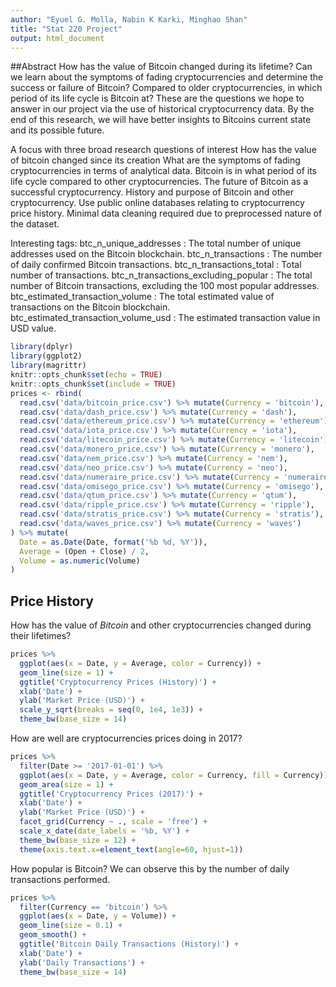 ```yaml
---
author: "Eyuel G. Molla, Nabin K Karki, Minghao Shan"
title: "Stat 220 Project"
output: html_document
---
```

##Abstract
How has the value of Bitcoin changed during its lifetime? Can we learn about the symptoms of fading cryptocurrencies and determine the success or failure of Bitcoin? Compared to older cryptocurrencies, in which period of its life cycle is Bitcoin at? These are the questions we hope to answer in our project via the use of historical cryptocurrency data. By the end of this research, we will have better insights to Bitcoins current state and its possible future. 

A focus with three broad research questions of interest
How has the value of bitcoin changed since its creation 
What are the symptoms of fading cryptocurrencies in terms of analytical data.
Bitcoin is in what period of its life cycle compared to other cryptocurrencies.
The future of Bitcoin as a successful cryptocurrency.
History and purpose of Bitcoin and other cryptocurrency.
Use public online databases relating to cryptocurrency price history.
Minimal data cleaning required due to preprocessed nature of the dataset.


Interesting tags:
btc_n_unique_addresses : The total number of unique addresses used on the Bitcoin blockchain.
btc_n_transactions : The number of daily confirmed Bitcoin transactions.
btc_n_transactions_total : Total number of transactions.
btc_n_transactions_excluding_popular : The total number of Bitcoin transactions, excluding the 100 most popular addresses.
btc_estimated_transaction_volume : The total estimated value of transactions on the Bitcoin blockchain.
btc_estimated_transaction_volume_usd : The estimated transaction value in USD value.

```r
library(dplyr)
library(ggplot2)
library(magrittr)
knitr::opts_chunk$set(echo = TRUE)
knitr::opts_chunk$set(include = TRUE)
prices <- rbind(
  read.csv('data/bitcoin_price.csv') %>% mutate(Currency = 'bitcoin'),
  read.csv('data/dash_price.csv') %>% mutate(Currency = 'dash'),
  read.csv('data/ethereum_price.csv') %>% mutate(Currency = 'ethereum'),
  read.csv('data/iota_price.csv') %>% mutate(Currency = 'iota'),
  read.csv('data/litecoin_price.csv') %>% mutate(Currency = 'litecoin'),
  read.csv('data/monero_price.csv') %>% mutate(Currency = 'monero'),
  read.csv('data/nem_price.csv') %>% mutate(Currency = 'nem'),
  read.csv('data/neo_price.csv') %>% mutate(Currency = 'neo'),
  read.csv('data/numeraire_price.csv') %>% mutate(Currency = 'numeraire'),
  read.csv('data/omisego_price.csv') %>% mutate(Currency = 'omisego'),
  read.csv('data/qtum_price.csv') %>% mutate(Currency = 'qtum'),
  read.csv('data/ripple_price.csv') %>% mutate(Currency = 'ripple'),
  read.csv('data/stratis_price.csv') %>% mutate(Currency = 'stratis'),
  read.csv('data/waves_price.csv') %>% mutate(Currency = 'waves')
) %>% mutate(
  Date = as.Date(Date, format('%b %d, %Y')),
  Average = (Open + Close) / 2,
  Volume = as.numeric(Volume)
)
```

## Price History

How has the value of *Bitcoin* and other cryptocurrencies changed during their lifetimes?

```r
prices %>%
  ggplot(aes(x = Date, y = Average, color = Currency)) +
  geom_line(size = 1) +
  ggtitle('Cryptocurrency Prices (History)') +
  xlab('Date') +
  ylab('Market Price (USD)') +
  scale_y_sqrt(breaks = seq(0, 1e4, 1e3)) +
  theme_bw(base_size = 14)
```

How are well are cryptocurrencies prices doing in 2017?

```r
prices %>%
  filter(Date >= '2017-01-01') %>%
  ggplot(aes(x = Date, y = Average, color = Currency, fill = Currency)) +
  geom_area(size = 1) +
  ggtitle('Cryptocurrency Prices (2017)') +
  xlab('Date') +
  ylab('Market Price (USD)') +
  facet_grid(Currency ~ ., scale = 'free') +
  scale_x_date(date_labels = '%b, %Y') +
  theme_bw(base_size = 12) +
  theme(axis.text.x=element_text(angle=60, hjust=1))
```

How popular is Bitcoin? We can observe this by the number of daily transactions performed.

```r
prices %>%
  filter(Currency == 'bitcoin') %>%
  ggplot(aes(x = Date, y = Volume)) +
  geom_line(size = 0.1) +
  geom_smooth() +
  ggtitle('Bitcoin Daily Transactions (History)') +
  xlab('Date') +
  ylab('Daily Transactions') +
  theme_bw(base_size = 14)
```
